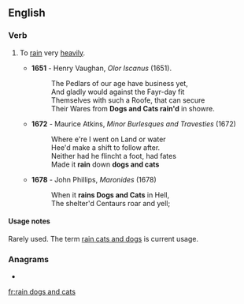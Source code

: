 ==English==

===Verb===
{{head|en|verb|head=[[rain]] [[dogs]] and [[cats]]}}

# {{label|en|idiomatic|dated}} To [[rain]] very [[heavily]].
#* '''1651''' - Henry Vaughan, ''Olor Iscanus'' (1651).
#*: The Pedlars of our age have business yet,
#*: And gladly would against the Fayr-day fit
#*: Themselves with such a Roofe, that can secure
#*: Their Wares from '''Dogs and Cats rain'd''' in showre.
#* '''1672''' - Maurice Atkins, ''Minor Burlesques and Travesties'' (1672)
#*: Where e're I went on Land or water
#*: Hee'd make a shift to follow after.
#*: Neither had he flincht a foot, had fates
#*: Made it '''rain''' down '''dogs and cats'''
#* '''1678''' - John Phillips, ''Maronides'' (1678)
#*: When it '''rains Dogs and Cats''' in Hell,
#*: The shelter'd Centaurs roar and yell;

====Usage notes====
Rarely used. The term [[rain cats and dogs]] is current usage.

===Anagrams===
* {{l|en|rain cats and dogs}}

[[fr:rain dogs and cats]]